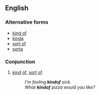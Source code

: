 ==English==

===Alternative forms===
* [[kind of]]
* [[kinda]]
* [[sort of]]
* [[sorta]]

===Conjunction===
{{en-con}}

# {{context|colloquial|or|informal|lang=en}} [[kind]] [[of]], [[sort]] [[of]].
#: ''I'm feeling '''kindof''' sick.''
#: ''What '''kindof''' pizza would you like?''